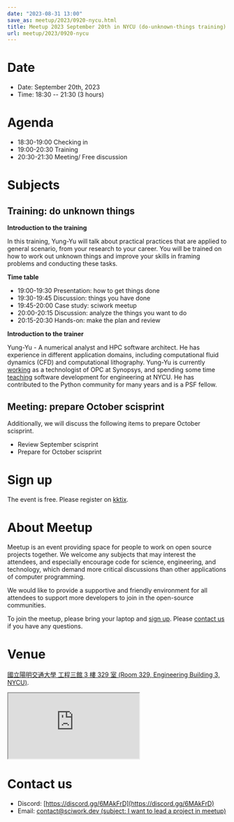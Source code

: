 ```yaml
---
date: "2023-08-31 13:00"
save_as: meetup/2023/0920-nycu.html
title: Meetup 2023 September 20th in NYCU (do-unknown-things training)
url: meetup/2023/0920-nycu
---
```


# Date

- Date: September 20th, 2023
- Time: 18:30 \-- 21:30 (3 hours)

# Agenda

- 18:30-19:00 Checking in
- 19:00-20:30 Training
- 20:30-21:30 Meeting/ Free discussion

# Subjects

## Training: do unknown things

**Introduction to the training**

In this training, Yung-Yu will talk about practical practices that are
applied to general scenario, from your research to your career. You will
be trained on how to work out unknown things and improve your skills in
framing problems and conducting these tasks.

**Time table**

- 19:00-19:30 Presentation: how to get things done
- 19:30-19:45 Discussion: things you have done
- 19:45-20:00 Case study: sciwork meetup
- 20:00-20:15 Discussion: analyze the things you want to do
- 20:15-20:30 Hands-on: make the plan and review

**Introduction to the trainer**

Yung-Yu - A numerical analyst and HPC software architect. He has
experience in different application domains, including computational
fluid dynamics (CFD) and computational lithography. Yung-Yu is currently
[working](https://www.linkedin.com/in/yungyuc/) as a technologist of OPC
at Synopsys, and spending some time
[teaching](https://yyc.solvcon.net/en/latest/nsd/index.html) software
development for engineering at NYCU. He has contributed to the Python
community for many years and is a PSF fellow.

## Meeting: prepare October scisprint

Additionally, we will discuss the following items to prepare October
scisprint.

- Review September scisprint
- Prepare for October scisprint

# Sign up

The event is free. Please register on
[kktix](https://sciwork.kktix.cc/events/meetup-20230920).

# About Meetup

Meetup is an event providing space for people to work on open source
projects together. We welcome any subjects that may interest the
attendees, and especially encourage code for science, engineering, and
technology, which demand more critical discussions than other
applications of computer programming.

We would like to provide a supportive and friendly environment for all
attendees to support more developers to join in the open-source
communities.

To join the meetup, please bring your laptop and [sign up](#sign-up).
Please [contact us](#contact-us) if you have any questions.

# Venue

[國立陽明交通大學 工程三館 3 樓 329 室 (Room 329, Engineering Building
3, NYCU)](https://goo.gl/maps/TgDYwohB3CBmQgww9).

<div
  style={{
    overflow: "hidden",
    paddingBottom: "56.25%",
    position: "relative",
    height: 0,
  }}
>
  <iframe
    src="https://www.google.com/maps/embed?pb=!1m18!1m12!1m3!1d905.5596639949631!2d120.99673777209487!3d24.787280157478236!2m3!1f0!2f0!3f0!3m2!1i1024!2i768!4f13.1!3m3!1m2!1s0x3468360f96adabd7%3A0xedfd1ba0fa6c6bf7!2z5ZyL56uL6Zm95piO5Lqk6YCa5aSn5a24IOW3peeoi-S4iemkqA!5e0!3m2!1szh-TW!2stw!4v1678519228058!5m2!1szh-TW!2stw"
    style={{
      left: 0,
      top: 0,
      height: "100%",
      width: "100%",
      position: "absolute",
      border: 0,
    }}
    allowfullscreen=""
    loading="lazy"
    referrerpolicy="no-referrer-when-downgrade"
  ></iframe>
</div>

# Contact us

- Discord: [https://discord.gg/6MAkFrD](https://discord.gg/6MAkFrD)
- Email: [contact@sciwork.dev (subject: I want to lead a project in
  meetup)](mailto:contact@sciwork.dev?subject=[sciwork]%20I%20want%20to%20lead%20a%20project%20in%20scisprint)

